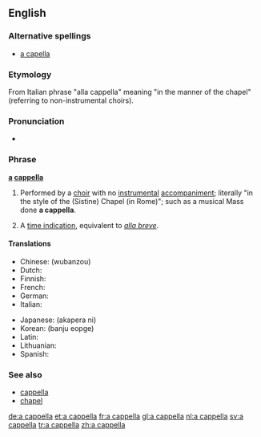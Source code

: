 ==English==

===Alternative spellings===
*[[a capella]]

===Etymology===
From Italian phrase "alla cappella" meaning "in the manner of the chapel" (referring to non-instrumental choirs).

===Pronunciation===
*{{audio|En-us-a_cappella.ogg|Audio (US)}}

===Phrase===
'''[[a]] [[cappella]]'''

# {{music}} Performed by a [[choir]] with no [[instrumental]] [[accompaniment]]; literally "in the style of the (Sistine) Chapel (in Rome)"; such as a musical Mass done '''a cappella'''.
# {{music}} A [[time indication]], equivalent to ''[[alla breve]]''.

====Translations====
{{trans-top|performed by a choir with no instrumental accompaniment}}
* Chinese: {{t|cmn|无伴奏|sc=Hani|xs=Mandarin}} (wubanzou)
* Dutch: {{t+|nl|a cappella}}
* Finnish: {{t-|fi|a cappella}}
* French: {{t+|fr|a cappella}}
* German: {{t+|de|a cappella}}
* Italian: {{t-|it|a cappella}}
{{trans-mid}}
* Japanese: {{t|ja|アカペラに|sc=Jpan}} (akapera ni)
* Korean: {{t-|ko|반주 없게|sc=Hang}} (banju eopge)
* Latin: {{t|la|ad sacellum}}
* Lithuanian: {{t-|lt|kapela|xs=Lithuanian}}
* Spanish: {{t-|es|a cappella}}
{{trans-bottom}}

{{trans-top|a time indication, equivalent to alla breve}}
{{trans-mid}}
{{trans-bottom}}

===See also===
*[[cappella]]
*[[chapel]]

[[de:a cappella]]
[[et:a cappella]]
[[fr:a cappella]]
[[gl:a cappella]]
[[nl:a cappella]]
[[sv:a cappella]]
[[tr:a cappella]]
[[zh:a cappella]]